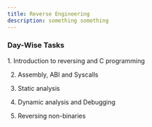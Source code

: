 ```yaml
---
title: Reverse Engineering
description: something something
---
```


### Day-Wise Tasks


<Steps>
1.  Introduction to reversing and C programming

2.  Assembly, ABI and Syscalls

3.  Static analysis

4.  Dynamic analysis and Debugging

5.  Reversing non-binaries
</Steps>